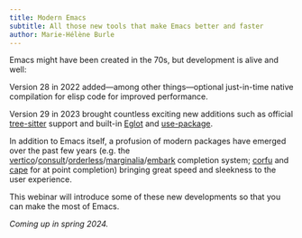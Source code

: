 ```yaml
---
title: Modern Emacs
subtitle: All those new tools that make Emacs better and faster
author: Marie-Hélène Burle
---
```


:::{.def}

Emacs might have been created in the 70s, but development is alive and well:

Version 28 in 2022 added—among other things—optional just-in-time native compilation for elisp code for improved performance.

Version 29 in 2023 brought countless exciting new additions such as official [tree-sitter](https://tree-sitter.github.io/tree-sitter/) support and built-in [Eglot](https://github.com/joaotavora/eglot) and [use-package](https://github.com/jwiegley/use-package?tab=readme-ov-file#installing-use-package).

In addition to Emacs itself, a profusion of modern packages have emerged over the past few years (e.g. the [vertico](https://github.com/minad/vertico)/[consult](https://github.com/minad/consult)/[orderless](https://github.com/oantolin/orderless)/[marginalia](https://github.com/minad/marginalia/)/[embark](https://github.com/oantolin/embark/) completion system; [corfu](https://github.com/minad/corfu) and [cape](https://github.com/minad/cape) for at point completion) bringing great speed and sleekness to the user experience.

This webinar will introduce some of these new developments so that you can make the most of Emacs.

:::

*Coming up in spring 2024.*

<!-- [Slides](wb_emacs_new_tools.qmd){.btn .btn-outline-primary} [(Click and wait: this reveal.js presentation may take a little time to load.)]{.inlinenote} -->
<!-- <br><br> -->

<!-- {{< video https://www.youtube.com/embed/ >}} -->
